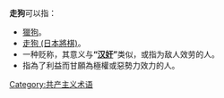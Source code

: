 '''走狗'''可以指：
*[[獵狗|獵狗]]。
*[[走狗_(日本將棋)|走狗 (日本將棋)]]。
*一种贬称，其意义与'''“[[汉奸|汉奸]]”'''类似，或指为敌人效劳的人。
*指為了利益而甘願為極權或惡勢力效力的人。
{{disambig|Z走|Cat=二字消歧义}}

[[Category:共产主义术语|Category:共产主义术语]]